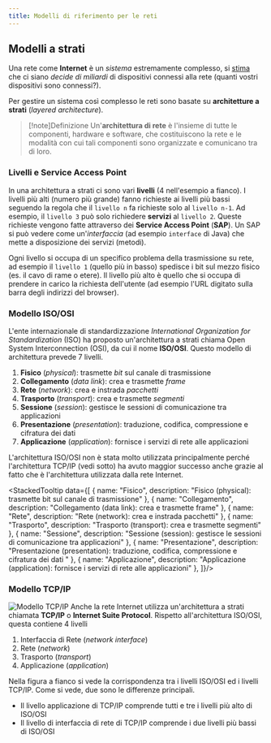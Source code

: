 ```yaml
---
title: Modelli di riferimento per le reti
---
```


## Modelli a strati
Una rete come **Internet** è un *sistema* estremamente complesso, si [stima](https://techjury.net/blog/how-many-iot-devices-are-there/) che ci siano *decide di miliardi* di dispositivi connessi alla rete (quanti vostri dispositivi sono connessi?). 

Per gestire un sistema così complesso le reti sono basate su **architetture a strati** (*layered architecture*). 

> [!note]Definizione
> Un'**architettura di rete** è l'insieme di tutte le componenti, hardware e software, che costituiscono la rete e le modalità con cui tali componenti sono organizzate e comunicano tra di loro. 

### Livelli e Service Access Point

In una architettura a strati ci sono vari **livelli** (4 nell'esempio a fianco). I livelli più alti (numero più grande) fanno richieste ai livelli più bassi seguendo la regola che il ``livello n`` fa richieste solo al ``livello n-1``. Ad esempio, il ``livello 3`` può solo richiedere **servizi** al ``livello 2``. Queste richieste vengono fatte attraverso dei **Service Access Point** (**SAP**). Un SAP si può vedere come un'*interfaccia* (ad esempio `interface` di Java) che mette a disposizione dei servizi (metodi).

Ogni livello si occupa di un specifico problema della trasmissione su rete, ad esempio il ``livello 1`` (quello più in basso) spedisce i bit sul mezzo fisico (es. il cavo di rame o etere). Il livello più alto è quello che si occupa di prendere in carico la richiesta dell'utente (ad esempio l'URL digitato sulla barra degli indirizzi del browser). 

### Modello ISO/OSI
L'ente internazionale di standardizzazione *International Organization for Standardization* (ISO) ha proposto un'architettura a strati chiama Open System Interconnection (OSI), da cui il nome **ISO/OSI**. Questo modello di architettura prevede 7 livelli.

1. **Fisico** (*physical*): trasmette *bit* sul canale di trasmissione
2. **Collegamento** (*data link*): crea e trasmette *frame* 
3. **Rete** (*network*): crea e instrada *pacchetti*
4. **Trasporto** (*transport*): crea e trasmette *segmenti*
5. **Sessione** (*session*): gestisce le sessioni di comunicazione tra applicazioni
6. **Presentazione** (*presentation*): traduzione, codifica, compressione e cifratura dei dati 
7. **Applicazione** (*application*): fornisce i servizi di rete  alle applicazioni

L'architettura ISO/OSI non è stata molto utilizzata principalmente perché l'architettura TCP/IP (vedi sotto) ha avuto maggior successo anche grazie al fatto che è l'architettura utilizzata dalla rete Internet.

<StackedTooltip data={[
    { name: "Fisico", description: "Fisico (physical): trasmette bit sul canale di trasmissione" },
    { name: "Collegamento", description: "Collegamento (data link): crea e trasmette frame" },
    { name: "Rete", description: "Rete (network): crea e instrada pacchetti" },
    { name: "Trasporto", description: "Trasporto (transport): crea e trasmette segmenti" },
    { name: "Sessione", description: "Sessione (session): gestisce le sessioni di comunicazione tra applicazioni" },
    { name: "Presentazione", description: "Presentazione (presentation): traduzione, codifica, compressione e cifratura dei dati " },
    { name: "Applicazione", description: "Applicazione (application): fornisce i servizi di rete  alle applicazioni" },
  ]}/>

### Modello TCP/IP
![Modello TCP/IP](https://www.guru99.com/images/1/102219_1135_TCPIPvsOSIM1.png)
Anche la rete Internet utilizza un'architettura a strati chiamata **TCP/IP** o **Internet Suite Protocol**. Rispetto all'architettura ISO/OSI, questa contiene 4 livelli

1. Interfaccia di Rete (*network interface*)
2. Rete (*network*)
3. Trasporto (*transport*)
4. Applicazione (*application*)

Nella figura a fianco si vede la corrispondenza tra i livelli ISO/OSI ed i livelli TCP/IP. Come si vede, due sono le differenze principali.

* Il livello applicazione di TCP/IP comprende tutti e tre i livelli più alto di ISO/OSI
* Il livello di interfaccia di rete di TCP/IP comprende i due livelli più bassi di ISO/OSI